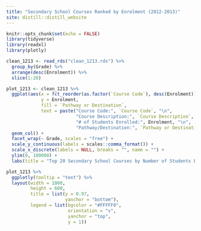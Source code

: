 ```yaml
---
title: "Secondary School Courses Ranked by Enrolment (2012-2013)"
site: distill::distill_website
---
```


```r
knitr::opts_chunk$set(echo = FALSE)
library(tidyverse)
library(readxl)
library(plotly)
```

```r
clean_1213 <- read_rds("clean_1213.rds") %>% 
  group_by(Grade) %>% 
  arrange(desc(Enrolment)) %>% 
  slice(1:20)

plot_1213 <- clean_1213 %>% 
  ggplot(aes(x = fct_reorder(as.factor(`Course Code`), desc(Enrolment)),
             y = Enrolment,
             fill = `Pathway or Destination`,
             text = paste("Course Code:", `Course Code`, "\n",
                          "Course Description:", `Course Description`, "\n",
                          "# of Students Enrolled:", Enrolment, "\n",
                          "Pathway/Destination:", `Pathway or Destination`))) +
  geom_col() +
  facet_wrap(~ Grade, scales = "free") +
  scale_y_continuous(labels = scales::comma_format()) +
  scale_x_discrete(labels = NULL, breaks = "", name = "") +
  ylim(0, 180000) +
  labs(title = "Top 20 Secondary School Courses by Number of Students Enrolled (2012-2013)")

plot_1213 %>% 
  ggplotly(tooltip = "text") %>% 
  layout(width = 1000,
         height = 600,
         title = list(y = 0.97,
                      yanchor = "bottom"),
         legend = list(bgcolor = "#FFFFF0",
                       orientation = "v",
                       yanchor = "top",
                       y = 1))
```

